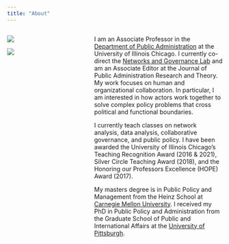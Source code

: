 ```yaml
---
title: "About"
---
```


::: columns
::: {.column width="30%"}
![](images/M.Siciliano_Photo.jpg)

![](images/NGL_Logo.jpg)
:::

::: {.column width="5%"}
:::

::: {.column width="65%"}
I am an Associate Professor in the [Department of Public Administration](https://cuppa.uic.edu/academics/pa/) at the University of Illinois Chicago. I currently co-direct the [Networks and Governance Lab](https://cuppa.uic.edu/net-gov-lab/) and am an Associate Editor at the Journal of Public Administration Research and Theory. My work focuses on human and organizational collaboration. In particular, I am interested in how actors work together to solve complex policy problems that cross political and functional boundaries.

I currently teach classes on network analysis, data analysis, collaborative governance, and public policy. I have been awarded the University of Illinois Chicago's Teaching Recognition Award (2016 & 2021), Silver Circle Teaching Award (2018), and the Honoring our Professors Excellence (HOPE) Award (2017).

My masters degree is in Public Policy and Management from the Heinz School at [Carnegie Mellon University](https://www.heinz.cmu.edu/). I received my PhD in Public Policy and Administration from the Graduate School of Public and International Affairs at the [University of Pittsburgh](https://www.gspia.pitt.edu/).
:::
:::
